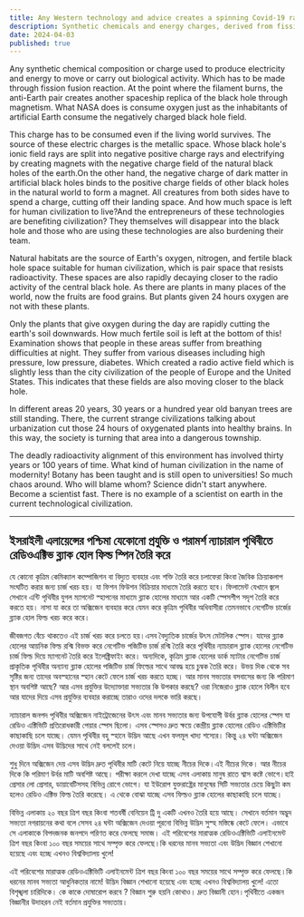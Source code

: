 ```yaml
---
title: Any Western technology and advice creates a spinning Covid-19 radioactive black hole
description: Synthetic chemicals and energy charges, derived from fission reactions, impact both artificial and natural black hole fields. The misuse of technology accelerates decay and illness, threatening human survival and civilization. 
date: 2024-04-03
published: true
---
```


Any synthetic chemical composition or charge used to produce electricity and energy to move or carry out biological activity. Which has to be made through fission fusion reaction. At the point where the filament burns, the anti-Earth pair creates another spaceship replica of the black hole through magnetism. What NASA does is consume oxygen just as the inhabitants of artificial Earth consume the negatively charged black hole field.

This charge has to be consumed even if the living world survives. The source of these electric charges is the metallic space. Whose black hole's ionic field rays are split into negative positive charge rays and electrifying by creating magnets with the negative charge field of the natural black holes of the earth.On the other hand, the negative charge of dark matter in artificial black holes binds to the positive charge fields of other black holes in the natural world to form a magnet. All creatures from both sides have to spend a charge, cutting off their landing space. And how much space is left for human civilization to live?And the entrepreneurs of these technologies are benefiting civilization? They themselves will disappear into the black hole and those who are using these technologies are also burdening their team.

Natural habitats are the source of Earth's oxygen, nitrogen, and fertile black hole space suitable for human civilization, which is pair space that resists radioactivity. These spaces are also rapidly decaying closer to the radio activity of the central black hole. As there are plants in many places of the world, now the fruits are food grains. But plants given 24 hours oxygen are not with these plants.

Only the plants that give oxygen during the day are rapidly cutting the earth's soil downwards. How much fertile soil is left at the bottom of this! Examination shows that people in these areas suffer from breathing difficulties at night. They suffer from various diseases including high pressure, low pressure, diabetes. Which created a radio active field which is slightly less than the city civilization of the people of Europe and the United States. This indicates that these fields are also moving closer to the black hole.

In different areas 20 years, 30 years or a hundred year old banyan trees are still standing. There, the current strange civilizations talking about urbanization cut those 24 hours of oxygenated plants into healthy brains. In this way, the society is turning that area into a dangerous township.

The deadly radioactivity alignment of this environment has involved thirty years or 100 years of time. What kind of human civilization in the name of modernity! Botany has been taught and is still open to universities! So much chaos around. Who will blame whom? Science didn't start anywhere. Become a scientist fast. There is no example of a scientist on earth in the current technological civilization.

---

## ইসরাইলী এলায়েন্সের পশ্চিমা যেকোনো প্রযুক্তি ও পরামর্শ ন‍্যাচারাল পৃথিবীতে রেডিওএক্টিভ ব্ল‍্যাক হোল ফিল্ড স্পিন তৈরি করে

যে কোনো কৃত্রিম কেমিক‍্যাল কম্পোজিশন বা বিদ‍্যুত ব‍্যবহার এবং শক্তি তৈরি করে চলাফেরা কিংবা জৈবিক ক্রিয়াকলাপ সংঘটিত করার জন‍্য চার্জ খরচ হয়। যা ফিশন ফিউশন বিক্রিয়ার মাধ‍্যমে তৈরি করতে হবে। ফিলামেন্ট যেখানে জ্বলে সেখানে এন্টি পৃথিবীর যুগল ম‍্যাগনেট স্হাপনের মাধ‍্যমে ব্ল‍্যাক হোলের মাধ‍্যমে আর একটি স্পেসশীপ সদৃশ তৈরি করে করতে হয়। নাসা যা করে তা অক্সিজেন ব‍্যবহার করে যেমন করে কৃত্রিম পৃথিবীর অধিবাসীরা তেমনভাবে নেগেটিভ চার্জের ব্ল‍্যাক হোল ফিল্ড খরচ করে করে।   

জীবজগত বেঁচে থাকতেও এই চার্জ খরচ করে চলতে হয়।এসব বৈদ‍্যুতিক চার্জের উৎস মেটালিক স্পেস। যাদের ব্ল‍্যাক হোলের আয়নিক ফিল্ড রশ্মি বিভক্ত করে  নেগেটিভ পজিটিভ চার্জ  রশ্মি তৈরি করে পৃথিবীর ন‍্যাচারাল ব্ল‍্যাক হোলের  নেগেটিভ চার্জ ফিল্ড দিয়ে  ম‍্যাগনেট তৈরি করে ইলেক্ট্রিফাইং করে। অন্যদিকে, কৃত্রিম ব্ল্যাক হোলের ডার্ক ম্যাটার নেগেটিভ চার্জ প্রাকৃতিক পৃথিবীর অন্যান্য ব্ল্যাক হোলের পজিটিভ চার্জ ফিল্ডের সাথে আবদ্ধ হয়ে চুম্বক তৈরি করে। উভয় দিক থেকে সব সৃষ্টির জন‍্য তাদের অবস্হানের স্হান কেটে ফেলে চার্জ খরচ করতে হচ্ছে। আর   মানব সভ্যতার বসবাসের জন্য কি পরিমাণ স্থান অবশিষ্ট আছে?
আর এসব প্রযুক্তির উদ‍্যোক্তারা সভ‍্যতার কি উপকার করছে? ওরা নিজেরাও ব্ল‍্যাক হোলে বিলীন হবে আর যাদের দিয়ে এসব প্রযুক্তির  ব‍্যবহার করাচ্ছে তারাও ওদের দলকে ভারি করছে।

   ন‍্যাচারাল জনপদ পৃথিবীর অক্সিজেন নাইট্রোজেনের উৎস এবং মানব সভ‍্যতার জন‍্য উপযোগী উর্বর ব্ল‍্যাক হোলের স্পেস যা  রেডিও এক্টিভিটি প্রতিরোধকারী পেয়ার স্পেস ছিলো। এসব স্পেসও দ্রুত ক্ষয়ে কেন্দ্রীয় ব্ল‍্যাক হোলের রেডিও এক্টিভিটির কাছাকাছি চলে যাচ্ছে। যেমন পৃথিবীর বহু স্হানে উদ্ভিদ আছে এখন ফলমূল খাদ‍্য শস‍্যের। কিন্তু ২৪ ঘন্টা অক্সিজেন দেওয়া উদ্ভিদ এসব উদ্ভিদের সাথে নেই বললেই চলে। 

শুধু দিনে অক্সিজেন দেয় এসব উদ্ভিদ দ্রুত পৃথিবীর মাটি কেটে নিয়ে যাচ্ছে নীচের দিকে।এই নীচের দিকে। আর নীচের দিকে কি পরিমাণ উর্বর মাটি অবশিষ্ট আছে। পরীক্ষা করলে দেখা যাচ্ছে এসব এলাকায় মানুষ রাতে শ্বাস কষ্টে ভোগে।হাই প্রেসার লো প্রেসার, ডায়াবেটিসসহ বিভিন্ন রোগে ভোগে। যা ইউরোপ যুক্তরাষ্ট্রের মানুষের সিটি সভ‍্যতার চেয়ে কিছুটা কম হলেও রেডিও এক্টিভ ফিল্ড তৈরি করেছে। এ থেকে বোঝা যাচ্ছে এসব ফিল্ডও ব্ল‍্যাক হোলের কাছাকাছি চলে যাচ্ছে। 

বিভিন্ন এলাকায় ২০ বছর ত্রিশ বছর কিংবা শতবর্ষী  বেনিয়েন ট্রি দু একটি এখনও তৈরি হয়ে আছে। সেখানে বর্তমান অদ্ভুদ সভ‍্যতা নগরায়নের কথা বলে সেসব ২৪ ঘন্টা অক্সিজেন দেওয়া পূরনো বিভিন্ন উদ্ভিদ সুস্হ মস্তিষ্কে কেটে ফেলে। এভাবে সে এলাকাকে বিপদজনক জনপদে পরিণত করে ফেলছে সমাজ। এই পরিবেশের মারাত্মক রেডিওএক্টিভিটি এলাইনমেন্ট  ত্রিশ বছর কিংবা ১০০ বছর সময়ের সাথে সম্পৃক্ত করে ফেলছে।কি ধরনের মানব সভ‍্যতা এবং উদ্ভিদ বিজ্ঞান শেখানো হয়েছে এবং হচ্ছে এখনও বিশ্ববিদ্যালয় খুলে!   

এই পরিবেশের মারাত্মক রেডিওএক্টিভিটি এলাইনমেন্ট  ত্রিশ বছর কিংবা ১০০ বছর সময়ের সাথে সম্পৃক্ত করে ফেলছে।কি ধরনের মানব সভ‍্যতা আধুনিকতার নামে! উদ্ভিদ বিজ্ঞান শেখানো হয়েছে এবং হচ্ছে এখনও বিশ্ববিদ্যালয় খুলে! এতো বিশৃঙ্খলা চারিদিকে। কে কাকে দোষারোপ করবে ? বিজ্ঞান শুরু হয়নি কোথাও। দ্রুত বিজ্ঞানী হোন।পৃথিবীতে একজন বিজ্ঞানীর উদাহরন নেই বর্তমান প্রযুক্তির সভ‍্যতায়।
